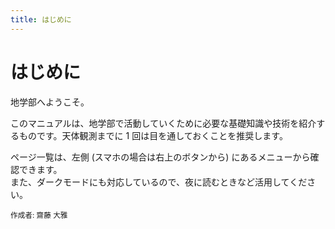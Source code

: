```yaml
---
title: はじめに
---
```


# はじめに

地学部へようこそ。

このマニュアルは、地学部で活動していくために必要な基礎知識や技術を紹介するものです。天体観測までに 1 回は目を通しておくことを推奨します。

ページ一覧は、左側 (スマホの場合は右上のボタンから) にあるメニューから確認できます。<br />
また、ダークモードにも対応しているので、夜に読むときなど活用してください。

<div style={{ marginTop: '1.5rem' }} />

<small>作成者: 齋藤 大雅</small>
